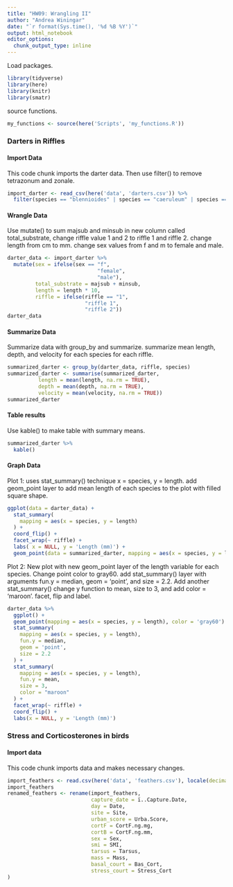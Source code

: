 ```yaml
---
title: "HW09: Wrangling II"
author: "Andrea Winingar"
date: "`r format(Sys.time(), '%d %B %Y')`"
output: html_notebook
editor_options: 
  chunk_output_type: inline
---
```


Load packages.

```r
library(tidyverse)
library(here)
library(knitr)
library(smatr)
```

source functions.

```r
my_functions <- source(here('Scripts', 'my_functions.R'))
```

### Darters in Riffles

#### Import Data

This code chunk imports the darter data. Then use filter() to remove tetrazonum and zonale. 

```r
import_darter <- read_csv(here('data', 'darters.csv')) %>% 
  filter(species == "blennioides" | species == "caeruleum" | species == "spectabile")
```

#### Wrangle Data

Use mutate() to sum majsub and minsub in new column called total_substrate, change riffle value 1 and 2 to riffle 1 and riffle 2. change length from cm to mm. change sex values from f and m to female and male. 

```r
darter_data <- import_darter %>% 
  mutate(sex = ifelse(sex == "f", 
                             "female", 
                             "male"),
         total_substrate = majsub + minsub,
         length = length * 10,
         riffle = ifelse(riffle == "1",
                         "riffle 1",
                         "riffle 2"))
darter_data
```

#### Summarize Data

Summarize data with group_by and summarize. summarize mean length, depth, and velocity for each species for each riffle. 

```r
summarized_darter <- group_by(darter_data, riffle, species)
summarized_darter <- summarise(summarized_darter, 
          length = mean(length, na.rm = TRUE), 
          depth = mean(depth, na.rm = TRUE),
          velocity = mean(velocity, na.rm = TRUE))
summarized_darter
```

#### Table results

Use kable() to make table with summary means.

```r
summarized_darter %>% 
  kable()
```

#### Graph Data

Plot 1: uses stat_summary() technique x = species, y = length. add geom_point layer to add mean length of each species to the plot with filled square shape.

```r
ggplot(data = darter_data) +
  stat_summary(
    mapping = aes(x = species, y = length)
  ) +
  coord_flip() +
  facet_wrap(~ riffle) +
  labs( x = NULL, y = 'Length (mm)') +
  geom_point(data = summarized_darter, mapping = aes(x = species, y = length), shape = 15)
```

Plot 2: New plot with new geom_point layer of the length variable for each species. Change point color to gray60. add stat_summary() layer with arguments fun.y = median, geom = 'point', and size = 2.2. Add another stat_summary() change y function to mean, size to 3, and add color = 'maroon'. facet, flip and label. 

```r
darter_data %>% 
  ggplot() +
  geom_point(mapping = aes(x = species, y = length), color = 'gray60') +
  stat_summary(
    mapping = aes(x = species, y = length),
    fun.y = median,
    geom = 'point',
    size = 2.2
  ) +
  stat_summary(
    mapping = aes(x = species, y = length),
    fun.y = mean,
    size = 3,
    color = "maroon"
  ) +
  facet_wrap(~ riffle) +
  coord_flip() +
  labs(x = NULL, y = 'Length (mm)')
```


### Stress and Corticosterones in birds

#### Import data

This code chunk imports data and makes necessary changes. 

```r
import_feathers <- read.csv(here('data', 'feathers.csv'), locale(decimal_mark = ','))
import_feathers
renamed_feathers <- rename(import_feathers,
                           capture_date = ï..Capture.Date,
                           day = Date,
                           site = Site,
                           urban_score = Urba.Score,
                           cortF = CortF.ng.mg,
                           cortB = CortF.ng.mm,
                           sex = Sex,
                           smi = SMI,
                           tarsus = Tarsus,
                           mass = Mass,
                           basal_court = Bas_Cort,
                           stress_court = Stress_Cort
)
```










